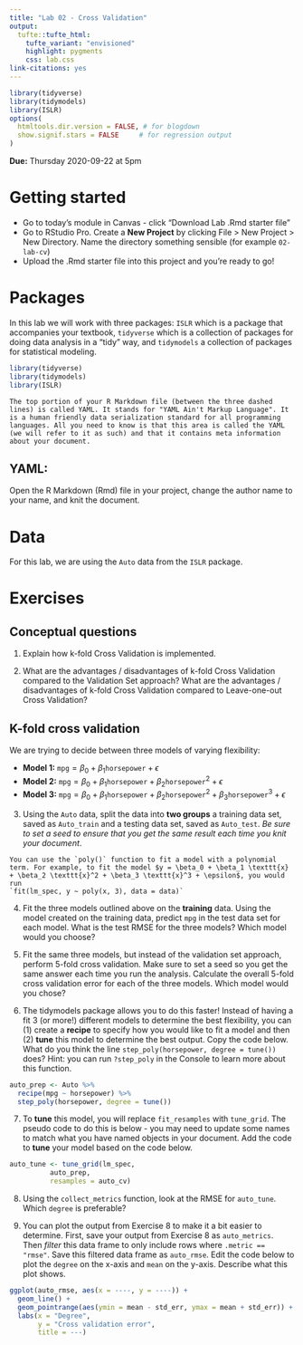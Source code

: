 ```yaml
---
title: "Lab 02 - Cross Validation"
output: 
  tufte::tufte_html:
    tufte_variant: "envisioned"
    highlight: pygments
    css: lab.css
link-citations: yes
---
```


```r
library(tidyverse)
library(tidymodels)
library(ISLR)
options(
  htmltools.dir.version = FALSE, # for blogdown
  show.signif.stars = FALSE     # for regression output
)
```

**Due:** Thursday 2020-09-22 at 5pm

# Getting started

- Go to today's module in Canvas - click "Download Lab .Rmd starter file"
- Go to RStudio Pro. Create a **New Project** by clicking File > New Project > New Directory. Name the directory something sensible (for example `02-lab-cv`)
- Upload the .Rmd starter file into this project and you're ready to go!


# Packages

In this lab we will work with three packages: `ISLR` which is a package that accompanies your textbook, `tidyverse` which is a collection of packages for doing data analysis in a "tidy" way, and `tidymodels` a collection of packages for statistical modeling.

```r
library(tidyverse) 
library(tidymodels)
library(ISLR)
```


```marginfigure
The top portion of your R Markdown file (between the three dashed lines) is called YAML. It stands for "YAML Ain't Markup Language". It is a human friendly data serialization standard for all programming languages. All you need to know is that this area is called the YAML (we will refer to it as such) and that it contains meta information about your document.
```

## YAML: 

Open the R Markdown (Rmd) file in your project, change the author name to your name, and knit the document.

# Data

For this lab, we are using the `Auto` data from the `ISLR` package.

# Exercises

## Conceptual questions

1. Explain how k-fold Cross Validation is implemented.

2. What are the advantages / disadvantages of k-fold Cross Validation compared to the Validation Set approach? What are the advantages / disadvantages of k-fold Cross Validation compared to Leave-one-out Cross Validation?

## K-fold cross validation

We are trying to decide between three models of varying flexibility:

* **Model 1:** $\texttt{mpg} = \beta_0 + \beta_1 \texttt{horsepower} + \epsilon$
* **Model 2:** $\texttt{mpg} = \beta_0 + \beta_1 \texttt{horsepower} + \beta_2 \texttt{horsepower}^2 + \epsilon$
* **Model 3:** $\texttt{mpg} = \beta_0 + \beta_1 \texttt{horsepower} + \beta_2 \texttt{horsepower}^2 + \beta_3 \texttt{horsepower}^3 + \epsilon$

3. Using the `Auto` data, split the data into **two groups** a training data set, saved as `Auto_train` and a testing data set, saved as `Auto_test`. _Be sure to set a seed to ensure that you get the same result each time you knit your document_.



```marginfigure
You can use the `poly()` function to fit a model with a polynomial term. For example, to fit the model $y = \beta_0 + \beta_1 \texttt{x} + \beta_2 \texttt{x}^2 + \beta_3 \texttt{x}^3 + \epsilon$, you would run
`fit(lm_spec, y ~ poly(x, 3), data = data)`
```

4. Fit the three models outlined above on the **training** data. Using the model created on the training data, predict `mpg` in the test data set for each model. What is the test RMSE for the three models? Which model would you choose?

5. Fit the same three models, but instead of the validation set approach, perform 5-fold cross validation. Make sure to set a seed so you get the same answer each time you run the analysis. Calculate the overall 5-fold cross validation error for each of the three models. Which model would you chose?

6. The tidymodels package allows you to do this faster! Instead of having a fit 3 (or more!) different models to determine the best flexibility, you can (1) create a **recipe** to specify how you would like to fit a model and then (2) **tune** this model to determine the best output. Copy the code below. What do you think the line `step_poly(horsepower, degree = tune())` does? Hint: you can run `?step_poly` in the Console to learn more about this function.

```r
auto_prep <- Auto %>%
  recipe(mpg ~ horsepower) %>%
  step_poly(horsepower, degree = tune())
```


7. To **tune** this model, you will replace `fit_resamples` with `tune_grid`. The pseudo code to do this is below - you may need to update some names to match what you have named objects in your document. Add the code to **tune** your model based on the code below.

```r
auto_tune <- tune_grid(lm_spec,
          auto_prep,
          resamples = auto_cv)
```

8. Using the `collect_metrics` function, look at the RMSE for `auto_tune`. Which `degree` is preferable?


9. You can plot the output from Exercise 8 to make it a bit easier to determine. First, save your output from Exercise 8 as `auto_metrics`. Then _filter_ this data frame to only include rows where `.metric == "rmse"`. Save this filtered data frame as `auto_rmse`. Edit the code below to plot the `degree` on the x-axis and `mean` on the y-axis. Describe what this plot shows.

```r
ggplot(auto_rmse, aes(x = ----, y = ----)) + 
  geom_line() +
  geom_pointrange(aes(ymin = mean - std_err, ymax = mean + std_err)) + 
  labs(x = "Degree",
       y = "Cross validation error",
       title = ---)
```

